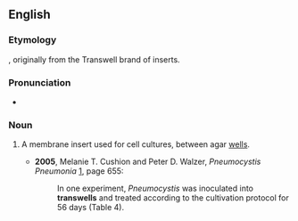 ==English==

===Etymology===
{{prefix|trans|well|lang=en}}, originally from the Transwell brand of inserts.

===Pronunciation===
* {{IPA|/ˈtɹænzwɛl/|lang=en}}

===Noun===
{{en-noun}}

# {{lb|en|medicine|microbiology}} A membrane insert used for cell cultures, between agar [[well]]s.
#* '''2005''', Melanie T. Cushion and Peter D. Walzer, ''Pneumocystis Pneumonia'' [http://books.google.com/books?id=bi4TsV3pUeoC], page 655:
#*: In one experiment, ''Pneumocystis'' was inoculated into '''transwells''' and treated according to the cultivation protocol for 56 days (Table 4).